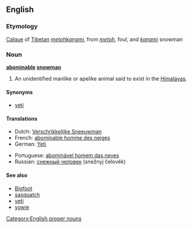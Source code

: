 {{wikipedia}}
==English==
===Etymology===
[[calque|Calque]] of [[Tibetan]] ''[[metohkangmi]]'', from ''[[metoh]]'', foul, and ''[[kangmi]]'' snowman

===Noun===
'''[[abominable]] [[snowman]]'''

# {{cryptozoology}} An unidentified manlike or apelike animal said to exist in the [[Himalayas]].

====Synonyms====
*[[yeti]]

====Translations====
{{top}}
*Dutch: [[Verschrikkelijke Sneeuwman]] {{m}}
*French: [[abominable homme des neiges]] {{m}}
*German: [[Yeti]] {{m}}
{{mid}}
*Portuguese: [[abominável homem das neves]] {{m}}
*Russian: [[снежный человек]] (snežnyj čelovék) {{m}}
{{bottom}}

====See also====
*[[Bigfoot]]
*[[sasquatch]]
*[[yeti]]
*[[yowie]]

[[Category:English proper nouns]]